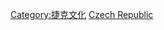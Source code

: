 {{Catnav|頁面分類|社会|文化|体育|各國體育}}
{{Catnav|頁面分類|地理|国家|欧洲国家|捷克}}

{{Commonscat|Sports in the Czech Republic}}

[[Category:捷克文化|Category:捷克文化]]
[[Category:歐洲各國體育|Czech Republic]]